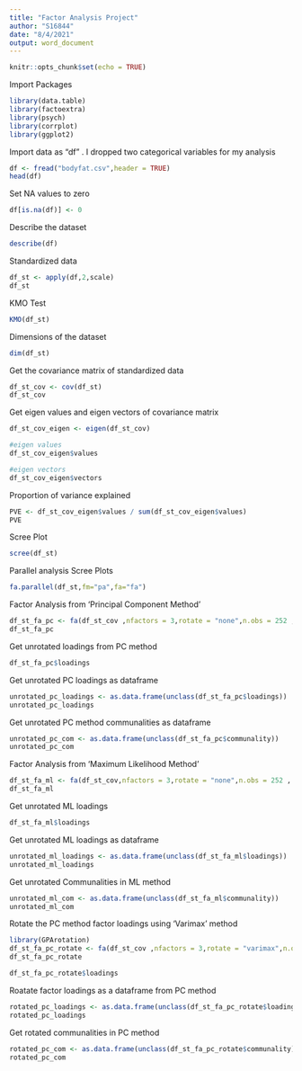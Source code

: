 ---
title: "Factor Analysis Project"
author: "S16844"
date: "8/4/2021"
output: word_document
---

```{r setup, include=FALSE}
knitr::opts_chunk$set(echo = TRUE)
```

Import Packages
```{r}
library(data.table)
library(factoextra)
library(psych)
library(corrplot)
library(ggplot2)

```

Import data as "df" . I dropped two categorical variables for my analysis
```{r}
df <- fread("bodyfat.csv",header = TRUE)
head(df)
```

Set NA values to zero
```{r}
df[is.na(df)] <- 0
```

Describe the dataset
```{r}
describe(df)
```
Standardized data
```{r}
df_st <- apply(df,2,scale)
df_st
```

KMO Test
```{r}
KMO(df_st)
```
Dimensions of the dataset
```{r}
dim(df_st)
```

Get the covariance matrix of standardized data
```{r}
df_st_cov <- cov(df_st)
df_st_cov
```

Get eigen values and eigen vectors of covariance matrix
```{r}
df_st_cov_eigen <- eigen(df_st_cov)

#eigen values
df_st_cov_eigen$values

#eigen vectors
df_st_cov_eigen$vectors
```
Proportion of variance explained
```{r}
PVE <- df_st_cov_eigen$values / sum(df_st_cov_eigen$values)
PVE
```
Scree Plot
```{r}
scree(df_st)
```

Parallel analysis Scree Plots
```{r}
fa.parallel(df_st,fm="pa",fa="fa")
```
Factor Analysis from 'Principal Component Method'
```{r}
df_st_fa_pc <- fa(df_st_cov ,nfactors = 3,rotate = "none",n.obs = 252 ,covar = TRUE,fm = "pa")
df_st_fa_pc
```
Get unrotated loadings from PC method
```{r}
df_st_fa_pc$loadings
```
Get unrotated PC loadings as dataframe
```{r}
unrotated_pc_loadings <- as.data.frame(unclass(df_st_fa_pc$loadings))
unrotated_pc_loadings
```

Get unrotated PC method communalities as dataframe
```{r}
unrotated_pc_com <- as.data.frame(unclass(df_st_fa_pc$communality))
unrotated_pc_com
```
Factor Analysis from 'Maximum Likelihood Method'
```{r}
df_st_fa_ml <- fa(df_st_cov,nfactors = 3,rotate = "none",n.obs = 252 , covar = TRUE, fm = 'ml')
df_st_fa_ml
```
Get unrotated ML loadings 
```{r}
df_st_fa_ml$loadings
```
Get unrotated ML loadings as dataframe
```{r}
unrotated_ml_loadings <- as.data.frame(unclass(df_st_fa_ml$loadings))
unrotated_ml_loadings
```
Get unrotated Communalities in ML method
```{r}
unrotated_ml_com <- as.data.frame(unclass(df_st_fa_ml$communality))
unrotated_ml_com
```
Rotate the PC method factor loadings using 'Varimax' method
```{r}
library(GPArotation)
df_st_fa_pc_rotate <- fa(df_st_cov ,nfactors = 3,rotate = "varimax",n.obs = 252 ,covar = TRUE,fm = 'pa')
df_st_fa_pc_rotate
```
```{r}
df_st_fa_pc_rotate$loadings
```

Roatate factor loadings as a dataframe from PC method
```{r}
rotated_pc_loadings <- as.data.frame(unclass(df_st_fa_pc_rotate$loadings))
rotated_pc_loadings
```
Get rotated communalities in PC method
```{r}
rotated_pc_com <- as.data.frame(unclass(df_st_fa_pc_rotate$communality))
rotated_pc_com
```












